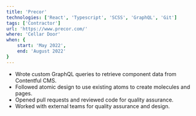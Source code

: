 ```yaml
---
title: 'Precor'
technologies: ['React', 'Typescript', 'SCSS', 'GraphQL', 'Git']
tags: ['Contractor']
url: 'https://www.precor.com/'
where: 'Cellar Door'
when: {
    start: 'May 2022',
    end: 'August 2022'
}
---
```


- Wrote custom GraphQL queries to retrieve component data from Contentful CMS.
- Followed atomic design to use existing atoms to create molecules and pages.
- Opened pull requests and reviewed code for quality assurance.
- Worked with external teams for quality assurance and design.
